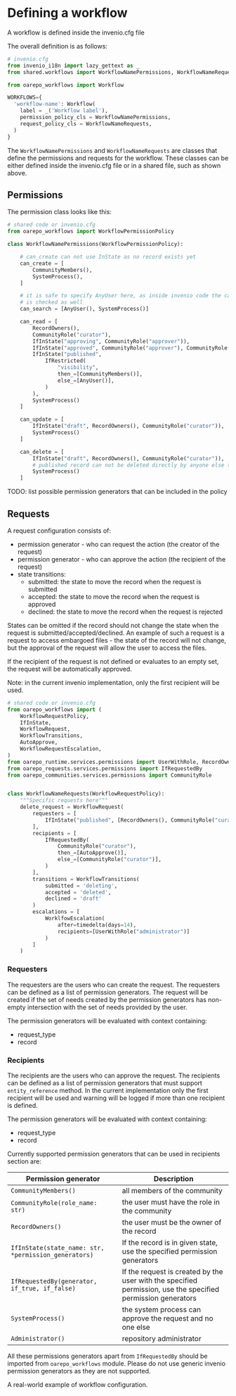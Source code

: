 

# Defining a workflow

<ToDo />

A workflow is defined inside the invenio.cfg file

The overall definition is as follows:

```python
# invenio.cfg
from invenio_i18n import lazy_gettext as _
from shared.workflows import WorkflowNamePermissions, WorkflowNameRequests

from oarepo_workflows import Workflow

WORKFLOWS={
  'workflow-name': Workflow(
    label = _('Workflow label'),
    permission_policy_cls = WorkflowNamePermissions,
    request_policy_cls = WorkflowNameRequests,
  )
}
```

The `WorkflowNamePermissions` and `WorkflowNameRequests` are classes that define
the permissions and requests for the workflow. These classes can be either defined
inside the invenio.cfg file or in a shared file, such as shown above.


## Permissions

The permission class looks like this:

```python
# shared code or invenio.cfg
from oarepo_workflows import WorkflowPermissionPolicy

class WorkflowNamePermissions(WorkflowPermissionPolicy):

    # can_create can not use InState as no record exists yet
    can_create = [
        CommunityMembers(),
        SystemProcess(),
    ]

    # it is safe to specify AnyUser here, as inside invenio code the can_read
    # is checked as well
    can_search = [AnyUser(), SystemProcess()]

    can_read = [
        RecordOwners(),
        CommunityRole("curator"),
        IfInState("approving", CommunityRole("approver")),
        IfInState("approved", CommunityRole("approver"), CommunityRole("publisher")),
        IfInState("published",
            IfRestricted(
                "visibility",
                then_=[CommunityMembers()],
                else_=[AnyUser()],
            )
        ),
        SystemProcess()
    ]

    can_update = [
        IfInState("draft", RecordOwners(), CommunityRole("curator")),
        SystemProcess()
    ]

    can_delete = [
        IfInState("draft", RecordOwners(), CommunityRole("curator")),
        # published record can not be deleted directly by anyone else than system
        SystemProcess()
    ]
```

TODO: list possible permission generators that can be included in the policy

## Requests

A request configuration consists of:

* permission generator - who can request the action (the creator of the request)
* permission generator - who can approve the action (the recipient of the request)
* state transitions:
  * submitted: the state to move the record when the request is submitted
  * accepted: the state to move the record when the request is approved
  * declined: the state to move the record when the request is rejected

States can be omitted if the record should not change the state when the request
is submitted/accepted/declined. An example of such a request is a request to access
embargoed files - the state of the record will not change, but the approval of the
request will allow the user to access the files.

If the recipient of the request is not defined or evaluates to an empty set, the request
will be automatically approved.

Note: in the current invenio implementation, only the first recipient will be used.

```python
# shared code or invenio.cfg
from oarepo_workflows import (
    WorkflowRequestPolicy,
    IfInState,
    WorkflowRequest,
    WorkflowTransitions,
    AutoApprove,
    WorkflowRequestEscalation,
)
from oarepo_runtime.services.permissions import UserWithRole, RecordOwners
from oarepo_requests.services.permissions import IfRequestedBy
from oarepo_communities.services.permissions import CommunityRole


class WorkflowNameRequests(WorkflowRequestPolicy):
    """Specific requests here"""
    delete_request = WorkflowRequest(
        requesters = [
            IfInState("published", [RecordOwners(), CommunityRole("curator")]),
        ],
        recipients = [
            IfRequestedBy(
                CommunityRole("curator"),
                then_=[AutoApprove()],
                else_=[CommunityRole("curator")],
            )
        ],
        transitions = WorkflowTransitions(
            submitted = 'deleting',
            accepted = 'deleted',
            declined = 'draft'
        )
        escalations = [
            WorklfowEscalation(
                after=timedelta(days=14),
                recipients=[UserWithRole("administrator")]
            )
        ]
    )
```

### Requesters

The requesters are the users who can create the request. The requesters can be
defined as a list of permission generators. The request will be created if the
set of needs created by the permission generators has non-empty intersection
with the set of needs provided by the user.

The permission generators will be evaluated with context containing:
  * request_type
  * record

### Recipients

The recipients are the users who can approve the request. The recipients can be
defined as a list of permission generators that must support `entity_reference`
method. In the current implementation only the first recipient will be used and
warning will be logged if more than one recipient is defined.

The permission generators will be evaluated with context containing:
  * request_type
  * record

Currently supported permission generators that can be used in recipients section are:

| Permission generator | Description |
|----------------------|-------------|
| `CommunityMembers()` | all members of the community |
| `CommunityRole(role_name: str)` | the user must have the role in the community |
| `RecordOwners()` | the user must be the owner of the record |
| `IfInState(state_name: str, *permission_generators)` | If the record is in given state, use the specified permission generators |
| `IfRequestedBy(generator, if_true, if_false)` | If the request is created by the user with the specified permission, use the specified permission generators |
| `SystemProcess()` | the system process can approve the request and no one else |
| `Administrator()` | repository administrator |

All these permissions generators apart from `IfRequestedBy` should be imported from `oarepo_workflows` module.
Please do not use generic invenio permission generators as they are not supported.


<Cards>
    <Card title='Configuration example' arrow href="/customize/workflows/example">A real-world example of workflow configuration.</Card>
</Cards>
